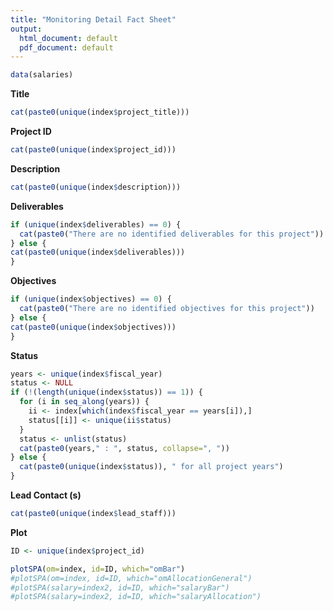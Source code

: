 ```yaml
---
title: "Monitoring Detail Fact Sheet"
output:
  html_document: default
  pdf_document: default
---
```


```r
data(salaries)
```

**Title**

```r
cat(paste0(unique(index$project_title)))
```

**Project ID**

```r
cat(paste0(unique(index$project_id)))
```

**Description**

```r
cat(paste0(unique(index$description)))
```

**Deliverables**

```r

if (unique(index$deliverables) == 0) {
  cat(paste0("There are no identified deliverables for this project"))
} else {
cat(paste0(unique(index$deliverables)))
}
```

**Objectives**

```r
if (unique(index$objectives) == 0) {
  cat(paste0("There are no identified objectives for this project"))
} else {
cat(paste0(unique(index$objectives)))
}
```

**Status**

```r
years <- unique(index$fiscal_year)
status <- NULL
if (!(length(unique(index$status)) == 1)) {
  for (i in seq_along(years)) {
    ii <- index[which(index$fiscal_year == years[i]),]
    status[[i]] <- unique(ii$status)
  }
  status <- unlist(status)
  cat(paste0(years," : ", status, collapse=", "))
} else {
  cat(paste0(unique(index$status)), " for all project years")
}
```

**Lead Contact (s)**

```r
cat(paste0(unique(index$lead_staff)))
```

**Plot**

```r
ID <- unique(index$project_id)
```

```r
plotSPA(om=index, id=ID, which="omBar")
#plotSPA(om=index, id=ID, which="omAllocationGeneral")
#plotSPA(salary=index2, id=ID, which="salaryBar")
#plotSPA(salary=index2, id=ID, which="salaryAllocation")

```
